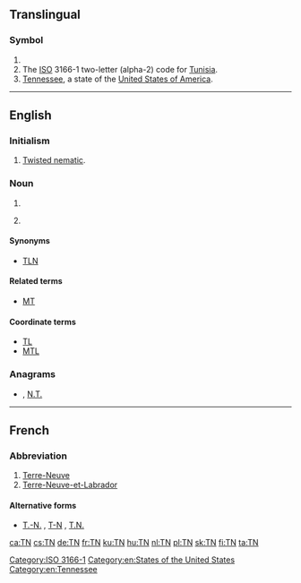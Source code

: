 {{also|.tn|T.-N.}}
==Translingual==

===Symbol===
{{head|mul|symbol}}

# {{SI-unit-abb|tera|newton|[[force]]}}
# The [[ISO]] 3166-1 two-letter (alpha-2) code for [[Tunisia]].
# [[Tennessee]], a state of the [[United States of America]].

[[Category:ISO 3166-1]]

----

==English==

===Initialism===
{{rfc-header|Initialism}}
{{head|en|initialism}}
# [[twisted nematic|Twisted nematic]].<!-- A type of LCD displays -->

===Noun===
{{en-noun}}
# {{abbreviation of|lang=en|telephone number}}
# {{label|en|informal}} {{abbreviation of|lang=en|[[translator]][['s]] [[note]] or [[translation]] [[note]]}}

====Synonyms====
* {{sense|translating note}} [[TLN]] 

====Related terms====
{{sense|translating note}} 
* [[MT]] {{qualifier|machine translation}}

====Coordinate terms====
{{sense|translating note}} 
* [[TL]] {{qualifier|translator or translation}}
* [[MTL]] {{qualifier|machine translation}}

===Anagrams===
* {{l|en|NT}} , [[N.T.#English|N.T.]]

[[Category:en:States of the United States]]
[[Category:en:Tennessee]]

----

==French==

===Abbreviation===
{{head|fr|abbreviation}}

# [[Terre-Neuve]]
# [[Terre-Neuve-et-Labrador]]

====Alternative forms====
* [[T.-N.]] , [[T-N]] , [[T.N.]]

[[ca:TN]]
[[cs:TN]]
[[de:TN]]
[[fr:TN]]
[[ku:TN]]
[[hu:TN]]
[[nl:TN]]
[[pl:TN]]
[[sk:TN]]
[[fi:TN]]
[[ta:TN]]